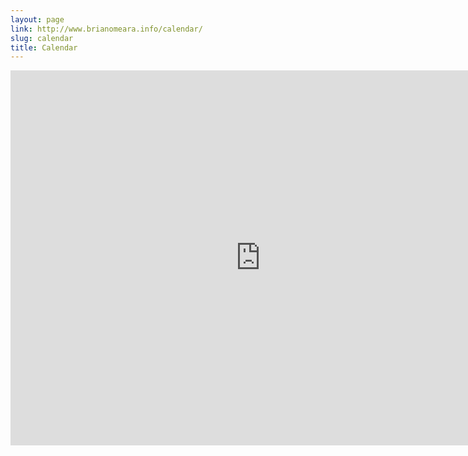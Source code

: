 ```yaml
---
layout: page
link: http://www.brianomeara.info/calendar/
slug: calendar
title: Calendar
---
```


<iframe src="https://calendar.google.com/calendar/embed?src=omeara.brian%40gmail.com&ctz=America%2FNew_York" style="border: 0" width="800" height="600" frameborder="0" scrolling="no"></iframe>
